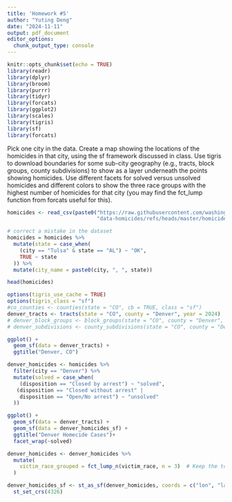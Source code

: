```yaml
---
title: 'Homework #5'
author: "Yuting Deng"
date: "2024-11-11"
output: pdf_document
editor_options: 
  chunk_output_type: console
---
```


```r
knitr::opts_chunk$set(echo = TRUE)
library(readr)
library(dplyr)
library(broom)
library(purrr)
library(tidyr)
library(forcats)
library(ggplot2)
library(scales)
library(tigris)
library(sf)
library(forcats)
```

Pick one city in the data. Create a map showing the locations of the homicides in that city, using the sf framework discussed in class. Use tigris to download boundaries for some sub-city geography (e.g., tracts, block groups, county subdivisions) to show as a layer underneath the points showing homicides. Use different facets for solved versus unsolved homicides and different colors to show the three race groups with the highest number of homicides for that city (you may find the fct_lump function from forcats useful for this).


```r
homicides <- read_csv(paste0("https://raw.githubusercontent.com/washingtonpost/",
                             "data-homicides/refs/heads/master/homicide-data.csv"))
```

```r
# correct a mistake in the dataset
homicides = homicides %>% 
  mutate(state = case_when(
    (city == "Tulsa" & state == "AL") ~ "OK",
    TRUE ~ state
  )) %>% 
  mutate(city_name = paste0(city, ", ", state))

head(homicides)
```

```r
options(tigris_use_cache = TRUE)
options(tigris_class = "sf")
#co_counties <- counties(state = "CO", cb = TRUE, class = "sf")
denver_tracts <- tracts(state = "CO", county = "Denver", year = 2024)
# denver_block_groups <- block_groups(state = "CO", county = "Denver", year = 2024)
# denver_subdivisions <- county_subdivisions(state = "CO", county = "Denver", year = 2024)

ggplot() +
  geom_sf(data = denver_tracts) +
  ggtitle("Denver, CO")
```

```r
denver_homicides <- homicides %>% 
  filter(city == "Denver") %>% 
  mutate(solved = case_when(
    (disposition == "Closed by arrest") ~ "solved",
   (disposition == "Closed without arrest" | 
    disposition == "Open/No arrest") ~ "unsolved"
  ))
```

```r
ggplot() +
  geom_sf(data = denver_tracts) +
  geom_sf(data = denver_homicides_sf) + 
  ggtitle("Denver Homecide Cases")+
  facet_wrap(~solved)
```

```r
denver_homicides <- denver_homicides %>%
  mutate(
    victim_race_grouped = fct_lump_n(victim_race, n = 3)  # Keep the top 3 races
  )
```

```r
denver_homicides_sf <- st_as_sf(denver_homicides, coords = c("lon", "lat")) %>% 
  st_set_crs(4326)
```

